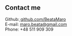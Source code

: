 ## Contact me

Github:<a href='https://github.com/BeataMaro' target='_blank'>
github.com/BeataMaro</a>  
E-mail: <maro.beata@gmail.com>  
Phone: +48 511 909 309
